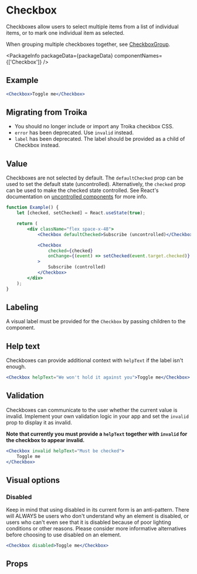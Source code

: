 
# Checkbox

Checkboxes allow users to select multiple items from a list of individual items,
or to mark one individual item as selected.

When grouping multiple checkboxes together, see [CheckboxGroup](/CheckboxGroup).

<PackageInfo packageData={packageData} componentNames={['Checkbox']} />

## Example

```jsx example
<Checkbox>Toggle me</Checkbox>
```

## Migrating from Troika

-   You should no longer include or import any Troika checkbox CSS.
-   `error` has been deprecated. Use `invalid` instead.
-   `label` has been deprecated. The label should be provided as a child of
    Checkbox instead.

## Value

Checkboxes are not selected by default. The `defaultChecked` prop can be used to
set the default state (uncontrolled). Alternatively, the `checked` prop can be
used to make the checked state controlled. See React's documentation on
[uncontrolled components](https://reactjs.org/docs/uncontrolled-components.html)
for more info.

```jsx example
function Example() {
    let [checked, setChecked] = React.useState(true);

    return (
        <div className="flex space-x-48">
            <Checkbox defaultChecked>Subscribe (uncontrolled)</Checkbox>

            <Checkbox
                checked={checked}
                onChange={(event) => setChecked(event.target.checked)}
            >
                Subscribe (controlled)
            </Checkbox>
        </div>
    );
}
```

## Labeling

A visual label must be provided for the `Checkbox` by passing children to the
component.

## Help text

Checkboxes can provide additional context with `helpText` if the label isn't
enough.

```jsx example
<Checkbox helpText="We won't hold it against you">Toggle me</Checkbox>
```

## Validation

Checkboxes can communicate to the user whether the current value is invalid.
Implement your own validation logic in your app and set the `invalid` prop to
display it as invalid.

**Note that currently you must provide a `helpText` together with `invalid` for
the checkbox to appear invalid.**

```jsx example
<Checkbox invalid helpText="Must be checked">
    Toggle me
</Checkbox>
```

## Visual options

### Disabled

Keep in mind that using disabled in its current form is an anti-pattern. There
will ALWAYS be users who don't understand why an element is disabled, or users
who can't even see that it is disabled because of poor lighting conditions or
other reasons. Please consider more informative alternatives before choosing to
use disabled on an element.

```jsx example
<Checkbox disabled>Toggle me</Checkbox>
```

## Props

```props packages/checkbox/src/Checkbox.tsx

```
